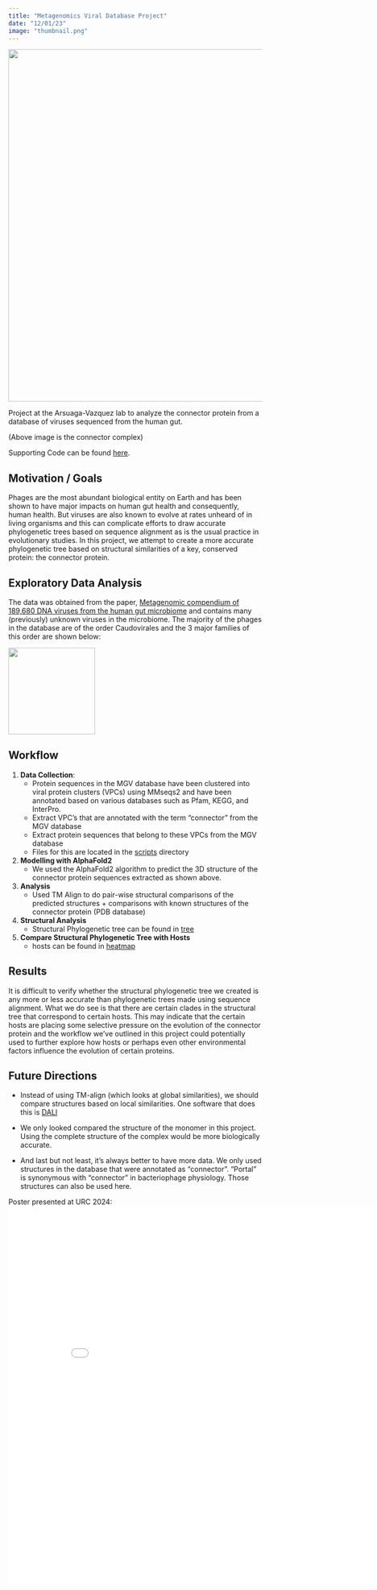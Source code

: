 ```yaml
---
title: "Metagenomics Viral Database Project"
date: "12/01/23"
image: "thumbnail.png"
---
```


![](thumbnail.png){fig-align="center" width="700"}

Project at the Arsuaga-Vazquez lab to analyze the connector protein from a database of viruses sequenced from the human gut. 

(Above image is the connector complex)

Supporting Code can be found [here](https://github.com/Arsuaga-Vazquez-Lab/MGV-connector-protein/tree/main). 

## Motivation / Goals

Phages are the most abundant biological entity on Earth and has been shown to have major impacts on human gut health and consequently, human health. But viruses are also known to evolve at rates unheard of in living organisms and this can complicate efforts to draw accurate phylogenetic trees based on sequence alignment as is the usual practice in evolutionary studies. In this project, we attempt to create a more accurate phylogenetic tree based on structural similarities of a key, conserved protein: the connector protein. 

## Exploratory Data Analysis

The data was obtained from the paper, [Metagenomic compendium of 189,680 DNA viruses from the human gut microbiome](https://www.nature.com/articles/s41564-021-00928-6) and contains many (previously) unknown viruses in the microbiome. The majority of the phages in the database are of the order Caudovirales and the 3 major families of this order are shown below: 

![](https://upload.wikimedia.org/wikipedia/commons/thumb/4/44/Caudovirales.svg/330px-Caudovirales.svg.png){width="172"}


## Workflow

1. **Data Collection**: 
    - Protein sequences in the MGV database have been clustered into viral protein clusters (VPCs) using MMseqs2 and have been annotated based on various databases such as Pfam, KEGG, and InterPro.
    - Extract VPC's that are annotated with the term "connector" from the MGV database
    - Extract protein sequences that belong to these VPCs from the MGV database
    - Files for this are located in the [scripts](https://github.com/Arsuaga-Vazquez-Lab/MGV-connector-protein/tree/0cc42c4bffefd5a69b6dfe705fca0d5478359317/scripts) directory
    

2. **Modelling with AlphaFold2**
    - We used the AlphaFold2 algorithm to predict the 3D structure of the connector protein sequences extracted as shown above.
    
3. **Analysis**
    - Used TM Align to do pair-wise structural comparisons of the predicted structures + comparisons with known structures of the connector protein (PDB database)

5. **Structural Analysis**
    - Structural Phylogenetic tree can be found in [tree](https://github.com/Arsuaga-Vazquez-Lab/MGV-connector-protein/tree/main/tree)
	
6. **Compare Structural Phylogenetic Tree with Hosts**
	- hosts can be found in [heatmap](https://github.com/Arsuaga-Vazquez-Lab/MGV-connector-protein/tree/main/heatmap)

## Results

It is difficult to verify whether the structural phylogenetic tree we created is any more or less accurate than phylogenetic trees made using sequence alignment. What we do see is that there are certain clades in the structural tree that correspond to certain hosts. This may indicate that the certain hosts are placing some selective pressure on the evolution of the connector protein and the workflow we've outlined in this project could potentially used to further explore how hosts or perhaps even other environmental factors influence the evolution of certain proteins. 


## Future Directions

- Instead of using TM-align (which looks at global similarities), we should compare structures based on local similarities. One software that does this is [DALI](http://ekhidna2.biocenter.helsinki.fi/dali/)
    
- We only looked compared the structure of the monomer in this project. Using the complete structure of the complex would be more biologically accurate. 

- And last but not least, it's always better to have more data. We only used structures in the database that were annotated as "connector". "Portal" is synonymous with "connector" in bacteriophage physiology. Those structures can also be used here. 


Poster presented at URC 2024: 
![](Hsieh,C.-Microbiome Bacteriophages.pdf){width="850px" height="750px"}
